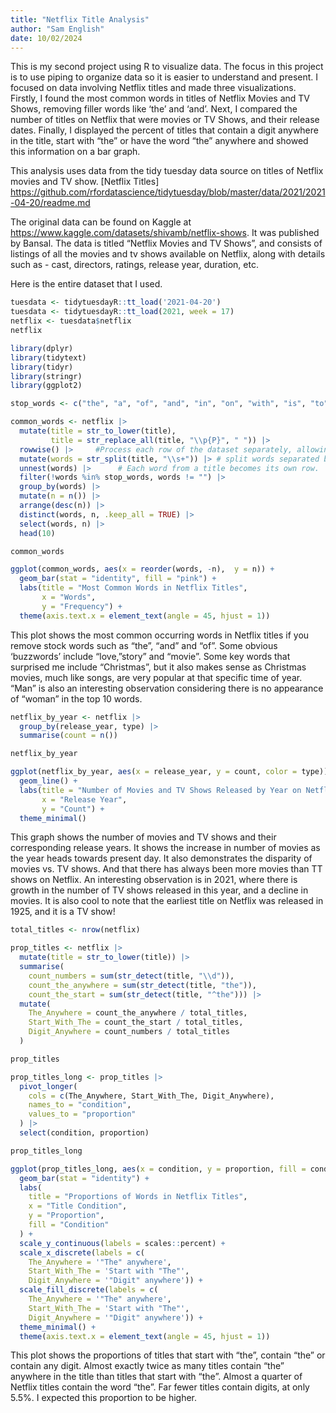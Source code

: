 ```yaml
---
title: "Netflix Title Analysis"
author: "Sam English"
date: 10/02/2024
---
```


This is my second project using R to visualize data. The focus in this project is to use piping to organize data so it is easier to understand and present. I focused on data involving Netflix titles and made three visualizations. Firstly, I found the most common words in titles of Netflix Movies and TV Shows, removing filler words like 'the' and 'and'. Next, I compared the number of titles on Netflix that were movies or TV Shows, and their release dates. Finally, I displayed the percent of titles that contain a digit anywhere in the title, start with "the" or have the word "the" anywhere and showed this information on a bar graph.   


This analysis uses data from the tidy tuesday data source on titles of Netflix movies and TV show. [Netflix Titles]
<https://github.com/rfordatascience/tidytuesday/blob/master/data/2021/2021-04-20/readme.md>

The original data can be found on Kaggle at <https://www.kaggle.com/datasets/shivamb/netflix-shows>. It was published by Bansal. The data is titled "Netflix Movies and TV Shows", and consists of listings of all the movies and tv shows available on Netflix, along with details such as - cast, directors, ratings, release year, duration, etc.


Here is the entire dataset that I used. 
```r

tuesdata <- tidytuesdayR::tt_load('2021-04-20')
tuesdata <- tidytuesdayR::tt_load(2021, week = 17)
netflix <- tuesdata$netflix
netflix
```

```r

library(dplyr)
library(tidytext)
library(tidyr)
library(stringr)
library(ggplot2)

```

```r
stop_words <- c("the", "a", "of", "and", "in", "on", "with", "is", "to", "for", "at", "s", "2", "i")

common_words <- netflix |>
  mutate(title = str_to_lower(title),                               
         title = str_replace_all(title, "\\p{P}", " ")) |>     
  rowwise() |>     #Process each row of the dataset separately, allowing for operations like splitting words in each title.                                                  
  mutate(words = str_split(title, "\\s+")) |> # split words separated by spaces             
  unnest(words) |>      # Each word from a title becomes its own row.             
  filter(!words %in% stop_words, words != "") |>                                            
  group_by(words) |>                                      
  mutate(n = n()) |>                                            
  arrange(desc(n)) |>                                          
  distinct(words, n, .keep_all = TRUE) |>
  select(words, n) |>
  head(10)

common_words

```

```r

ggplot(common_words, aes(x = reorder(words, -n),  y = n)) + 
  geom_bar(stat = "identity", fill = "pink") +
  labs(title = "Most Common Words in Netflix Titles", 
       x = "Words", 
       y = "Frequency") +
  theme(axis.text.x = element_text(angle = 45, hjust = 1)) 

```
This plot shows the most common occurring words in Netflix titles if you remove stock words such as "the", "and" and "of". Some obvious 'buzzwords' include "love, "story" and "movie". Some key words that surprised me include "Christmas", but it also makes sense as Christmas movies, much like songs, are very popular at that specific time of year. "Man" is also an interesting observation considering there is no appearance of "woman" in the top 10 words. 

```r

netflix_by_year <- netflix |>
  group_by(release_year, type) |>
  summarise(count = n())  

netflix_by_year

ggplot(netflix_by_year, aes(x = release_year, y = count, color = type)) +
  geom_line() +
  labs(title = "Number of Movies and TV Shows Released by Year on Netflix", 
       x = "Release Year", 
       y = "Count") +
  theme_minimal()

```
This graph shows the number of movies and TV shows and their corresponding release years. It shows the increase in number of movies as the year heads towards present day. It also demonstrates the disparity of movies vs. TV shows. And that there has always been more movies than TT shows on Netflix. An interesting observation is in 2021, where there is growth in the number of TV shows released in this year, and a decline in movies. It is also cool to note that the earliest title on Netflix was released in 1925, and it is a TV show! 

```r

total_titles <- nrow(netflix)

prop_titles <- netflix |>
  mutate(title = str_to_lower(title)) |> 
  summarise(
    count_numbers = sum(str_detect(title, "\\d")),  
    count_the_anywhere = sum(str_detect(title, "the")),  
    count_the_start = sum(str_detect(title, "^the"))) |>
  mutate(
    The_Anywhere = count_the_anywhere / total_titles, 
    Start_With_The = count_the_start / total_titles, 
    Digit_Anywhere = count_numbers / total_titles  
  )

prop_titles

prop_titles_long <- prop_titles |>
  pivot_longer(
    cols = c(The_Anywhere, Start_With_The, Digit_Anywhere),  
    names_to = "condition",              
    values_to = "proportion"             
  ) |>
  select(condition, proportion)

prop_titles_long 

ggplot(prop_titles_long, aes(x = condition, y = proportion, fill = condition)) +
  geom_bar(stat = "identity") +
  labs(
    title = "Proportions of Words in Netflix Titles",
    x = "Title Condition",
    y = "Proportion",
    fill = "Condition"
  ) +
  scale_y_continuous(labels = scales::percent) +
  scale_x_discrete(labels = c(
    The_Anywhere = '"The" anywhere',
    Start_With_The = 'Start with "The"',
    Digit_Anywhere = '"Digit" anywhere')) +
  scale_fill_discrete(labels = c(
    The_Anywhere = '"The" anywhere',
    Start_With_The = 'Start with "The"',
    Digit_Anywhere = '"Digit" anywhere')) +
  theme_minimal() +
  theme(axis.text.x = element_text(angle = 45, hjust = 1))
```
This plot shows the proportions of titles that start with "the", contain "the" or contain any digit. Almost exactly twice as many titles contain "the" anywhere in the title than titles that start with "the". Almost a quarter of Netflix titles contain the word "the". Far fewer titles contain digits, at only 5.5%. I expected this proportion to be higher.    


